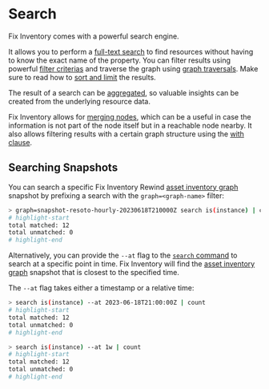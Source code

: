 # Search

Fix Inventory comes with a powerful search engine.

It allows you to perform a [full-text search](./full-text.mdx) to find resources without having to know the exact name of the property. You can filter results using powerful [filter criterias](./filters.mdx) and traverse the graph using [graph traversals](./traversals.mdx). Make sure to read how to [sort and limit](./sort-and-limit.mdx) the results.

The result of a search can be [aggregated](./aggregation.mdx), so valuable insights can be created from the underlying resource data.

Fix Inventory allows for [merging nodes](./merging-nodes.mdx), which can be a useful in case the information is not part of the node itself but in a reachable node nearby. It also allows filtering results with a certain graph structure using the [with clause](./with-clause.mdx).

<DocCardList />

## Searching Snapshots

You can search a specific Fix Inventory Rewind [asset inventory graph](../../concepts/asset-inventory-graph/index.mdx) snapshot by prefixing a search with the `graph=<graph-name>` filter:

```bash
> graph=snapshot-resoto-hourly-20230618T210000Z search is(instance) | count
# highlight-start
total matched: 12
total unmatched: 0
# highlight-end
```

Alternatively, you can provide the `--at` flag to the [`search` command](../cli/search.mdx) to search at a specific point in time. Fix Inventory will find the [asset inventory graph](../../concepts/asset-inventory-graph/index.mdx) snapshot that is closest to the specified time.

The `--at` flag takes either a timestamp or a relative time:

```bash
> search is(instance) --at 2023-06-18T21:00:00Z | count
# highlight-start
total matched: 12
total unmatched: 0
# highlight-end
```

```bash
> search is(instance) --at 1w | count
# highlight-start
total matched: 12
total unmatched: 0
# highlight-end
```
